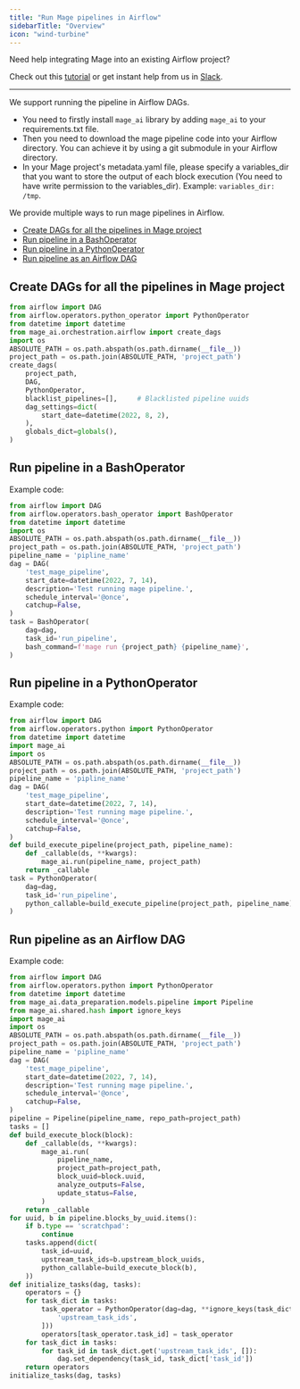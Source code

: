 ```yaml
---
title: "Run Mage pipelines in Airflow"
sidebarTitle: "Overview"
icon: "wind-turbine"
---
```


Need help integrating Mage into an existing Airflow project?

Check out this [tutorial](/guides/integrate-mage-airflow) or
get instant help from us in [Slack](https://www.mage.ai/chat).

---

We support running the pipeline in Airflow DAGs.
* You need to firstly install `mage_ai` library by adding `mage_ai` to your requirements.txt file.
* Then you need to download the mage pipeline code into your Airflow directory. You can achieve it by using a git submodule in your Airflow directory.
* In your Mage project's metadata.yaml file, please specify a variables_dir that you want to store the output of each block execution (You need to have write permission to the variables_dir). Example: `variables_dir: /tmp`.

We provide multiple ways to run mage pipelines in Airflow.
- [Create DAGs for all the pipelines in Mage project](#create-dags-for-all-the-pipelines-in-mage-project)
- [Run pipeline in a BashOperator](#run-pipeline-in-a-bashoperator)
- [Run pipeline in a PythonOperator](#run-pipeline-in-a-pythonoperator)
- [Run pipeline as an Airflow DAG](#run-pipeline-as-an-airflow-dag)


## Create DAGs for all the pipelines in Mage project
```python
from airflow import DAG
from airflow.operators.python_operator import PythonOperator
from datetime import datetime
from mage_ai.orchestration.airflow import create_dags
import os
ABSOLUTE_PATH = os.path.abspath(os.path.dirname(__file__))
project_path = os.path.join(ABSOLUTE_PATH, 'project_path')
create_dags(
    project_path,
    DAG,
    PythonOperator,
    blacklist_pipelines=[],     # Blacklisted pipeline uuids
    dag_settings=dict(
        start_date=datetime(2022, 8, 2),
    ),
    globals_dict=globals(),
)
```


## Run pipeline in a BashOperator

Example code:
```python
from airflow import DAG
from airflow.operators.bash_operator import BashOperator
from datetime import datetime
import os
ABSOLUTE_PATH = os.path.abspath(os.path.dirname(__file__))
project_path = os.path.join(ABSOLUTE_PATH, 'project_path')
pipeline_name = 'pipline_name'
dag = DAG(
    'test_mage_pipeline',
    start_date=datetime(2022, 7, 14),
    description='Test running mage pipeline.',
    schedule_interval='@once',
    catchup=False,
)
task = BashOperator(
    dag=dag,
    task_id='run_pipeline',
    bash_command=f'mage run {project_path} {pipeline_name}',
)
```

## Run pipeline in a PythonOperator

Example code:

```python
from airflow import DAG
from airflow.operators.python import PythonOperator
from datetime import datetime
import mage_ai
import os
ABSOLUTE_PATH = os.path.abspath(os.path.dirname(__file__))
project_path = os.path.join(ABSOLUTE_PATH, 'project_path')
pipeline_name = 'pipline_name'
dag = DAG(
    'test_mage_pipeline',
    start_date=datetime(2022, 7, 14),
    description='Test running mage pipeline.',
    schedule_interval='@once',
    catchup=False,
)
def build_execute_pipeline(project_path, pipeline_name):
    def _callable(ds, **kwargs):
        mage_ai.run(pipeline_name, project_path)
    return _callable
task = PythonOperator(
    dag=dag,
    task_id='run_pipeline',
    python_callable=build_execute_pipeline(project_path, pipeline_name),
)
```

## Run pipeline as an Airflow DAG

Example code:
```python
from airflow import DAG
from airflow.operators.python import PythonOperator
from datetime import datetime
from mage_ai.data_preparation.models.pipeline import Pipeline
from mage_ai.shared.hash import ignore_keys
import mage_ai
import os
ABSOLUTE_PATH = os.path.abspath(os.path.dirname(__file__))
project_path = os.path.join(ABSOLUTE_PATH, 'project_path')
pipeline_name = 'pipline_name'
dag = DAG(
    'test_mage_pipeline',
    start_date=datetime(2022, 7, 14),
    description='Test running mage pipeline.',
    schedule_interval='@once',
    catchup=False,
)
pipeline = Pipeline(pipeline_name, repo_path=project_path)
tasks = []
def build_execute_block(block):
    def _callable(ds, **kwargs):
        mage_ai.run(
            pipeline_name,
            project_path=project_path,
            block_uuid=block.uuid,
            analyze_outputs=False,
            update_status=False,
        )
    return _callable
for uuid, b in pipeline.blocks_by_uuid.items():
    if b.type == 'scratchpad':
        continue
    tasks.append(dict(
        task_id=uuid,
        upstream_task_ids=b.upstream_block_uuids,
        python_callable=build_execute_block(b),
    ))
def initialize_tasks(dag, tasks):
    operators = {}
    for task_dict in tasks:
        task_operator = PythonOperator(dag=dag, **ignore_keys(task_dict, [
            'upstream_task_ids',
        ]))
        operators[task_operator.task_id] = task_operator
    for task_dict in tasks:
        for task_id in task_dict.get('upstream_task_ids', []):
            dag.set_dependency(task_id, task_dict['task_id'])
    return operators
initialize_tasks(dag, tasks)
```
